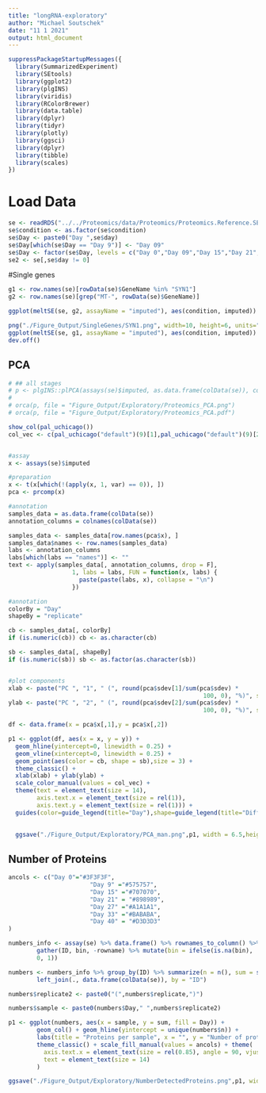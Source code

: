 ```yaml
---
title: "longRNA-exploratory"
author: "Michael Soutschek"
date: "11 1 2021"
output: html_document
---
```


```r
suppressPackageStartupMessages({
  library(SummarizedExperiment)
  library(SEtools)
  library(ggplot2)
  library(plgINS)
  library(viridis)
  library(RColorBrewer)
  library(data.table)
  library(dplyr)
  library(tidyr)
  library(plotly)
  library(ggsci)
  library(dplyr)
  library(tibble)
  library(scales)
})
```


# Load Data
```r
se <- readRDS("../../Proteomics/data/Proteomics/Proteomics.Reference.SE_DEA.rds")
se$condition <- as.factor(se$condition)
se$Day <- paste0("Day ",se$day)
se$Day[which(se$Day == "Day 9")] <- "Day 09"
se$Day <- factor(se$Day, levels = c("Day 0","Day 09","Day 15","Day 21","Day 27","Day 33","Day 40"))
se2 <- se[,se$day != 0]
```


#Single genes
```r
g1 <- row.names(se)[rowData(se)$GeneName %in% "SYN1"]
g2 <- row.names(se)[grep("MT-", rowData(se)$GeneName)]

ggplot(meltSE(se, g2, assayName = "imputed"), aes(condition, imputed)) + geom_violin() + geom_point(aes(color = replicate)) +  facet_wrap(~feature, scale="free")

png("./Figure_Output/SingleGenes/SYN1.png", width=10, height=6, units="in", res=300)
ggplot(meltSE(se, g1, assayName = "imputed"), aes(condition, imputed)) + geom_violin() + geom_point(aes(color = replicate)) +  facet_wrap(~feature, scale="free")
dev.off()
```



## PCA

```r

# ## all stages
# p <- plgINS::plPCA(assays(se)$imputed, as.data.frame(colData(se)), colorBy = "Day", shapeBy = "replicate", add.labels = FALSE)
# 
# orca(p, file = "Figure_Output/Exploratory/Proteomics_PCA.png")
# orca(p, file = "Figure_Output/Exploratory/Proteomics_PCA.pdf")
```


```r
show_col(pal_uchicago())
col_vec <- c(pal_uchicago("default")(9)[1],pal_uchicago("default")(9)[2],pal_uchicago("default")(9)[3],pal_uchicago("default")(9)[4],pal_uchicago("default")(9)[5],pal_uchicago("default")(9)[6],pal_uchicago("default")(9)[9])


#assay
x <- assays(se)$imputed

#preparation
x <- t(x[which(!(apply(x, 1, var) == 0)), ])
pca <- prcomp(x)

#annotation
samples_data = as.data.frame(colData(se))
annotation_columns = colnames(colData(se))

samples_data <- samples_data[row.names(pca$x), ]
samples_data$names <- row.names(samples_data)
labs <- annotation_columns
labs[which(labs == "names")] <- ""
text <- apply(samples_data[, annotation_columns, drop = F], 
                  1, labs = labs, FUN = function(x, labs) {
                    paste(paste(labs, x), collapse = "\n")
                  })

#annotation
colorBy = "Day"
shapeBy = "replicate"

cb <- samples_data[, colorBy]
if (is.numeric(cb)) cb <- as.character(cb)

sb <- samples_data[, shapeBy]
if (is.numeric(sb)) sb <- as.factor(as.character(sb))


#plot components
xlab <- paste("PC ", "1", " (", round(pca$sdev[1]/sum(pca$sdev) *
                                                       100, 0), "%)", sep = "")
ylab <- paste("PC ", "2", " (", round(pca$sdev[2]/sum(pca$sdev) *
                                                       100, 0), "%)", sep = "")

df <- data.frame(x = pca$x[,1],y = pca$x[,2])

p1 <- ggplot(df, aes(x = x, y = y)) +
  geom_hline(yintercept=0, linewidth = 0.25) +
  geom_vline(xintercept=0, linewidth = 0.25) +
  geom_point(aes(color = cb, shape = sb),size = 3) +
  theme_classic() +
  xlab(xlab) + ylab(ylab) + 
  scale_color_manual(values = col_vec) +
  theme(text = element_text(size = 14), 
        axis.text.x = element_text(size = rel(1)),
        axis.text.y = element_text(size = rel(1))) +
  guides(color=guide_legend(title="Day"),shape=guide_legend(title="Differentiation"))
  

  ggsave("./Figure_Output/Exploratory/PCA_man.png",p1, width = 6.5,height = 4.5, bg = "white")

```










## Number of Proteins

```r
ancols <- c("Day 0"="#3F3F3F",
                       "Day 9" ="#575757",
                       "Day 15" ="#707070",
                       "Day 21" = "#898989",
                       "Day 27" ="#A1A1A1",
                       "Day 33" ="#BABABA",
                       "Day 40" = "#D3D3D3" 
)
```


```r
numbers_info <- assay(se) %>% data.frame() %>% rownames_to_column() %>% 
        gather(ID, bin, -rowname) %>% mutate(bin = ifelse(is.na(bin), 
        0, 1))

numbers <- numbers_info %>% group_by(ID) %>% summarize(n = n(), sum = sum(bin)) %>% 
        left_join(., data.frame(colData(se)), by = "ID")

numbers$replicate2 <- paste0("(",numbers$replicate,")")

numbers$sample <- paste0(numbers$Day," ",numbers$replicate2)

p1 <- ggplot(numbers, aes(x = sample, y = sum, fill = Day)) + 
        geom_col() + geom_hline(yintercept = unique(numbers$n)) + 
        labs(title = "Proteins per sample", x = "", y = "Number of proteins") + 
        theme_classic() + scale_fill_manual(values = ancols) + theme(
          axis.text.x = element_text(size = rel(0.85), angle = 90, vjust = 0.5, hjust=1),
          text = element_text(size = 14)
        )

ggsave("./Figure_Output/Exploratory/NumberDetectedProteins.png",p1, width = 7,height = 4.5, bg = "white")
```






